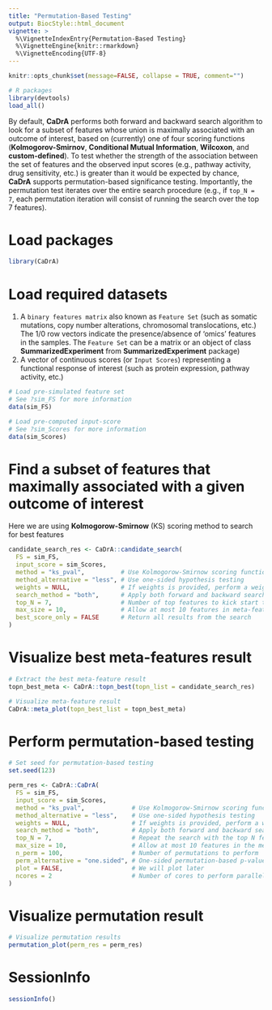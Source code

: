 ```yaml
---
title: "Permutation-Based Testing"
output: BiocStyle::html_document
vignette: >
  %\VignetteIndexEntry{Permutation-Based Testing}
  %\VignetteEngine{knitr::rmarkdown}
  %\VignetteEncoding{UTF-8}
---
```


```r
knitr::opts_chunk$set(message=FALSE, collapse = TRUE, comment="")

# R packages
library(devtools)
load_all()
```

By default, **CaDrA** performs both forward and backward search algorithm to look for a subset of features whose union is maximally associated with an outcome of interest, based on (currently) one of four scoring functions (**Kolmogorov-Smirnov**, **Conditional Mutual Information**, **Wilcoxon**, and **custom-defined**). To test whether the strength of the association between the set of features and the observed input scores (e.g., pathway activity, drug sensitivity, etc.) is greater than it would be expected by chance, **CaDrA** supports permutation-based significance testing. Importantly, the permutation test iterates over the entire search procedure (e.g., if `top_N = 7`, each permutation iteration will consist of running the search over the top 7 features).

# Load packages

```r
library(CaDrA)
```

# Load required datasets

1. A `binary features matrix` also known as `Feature Set` (such as somatic mutations, copy number alterations, chromosomal translocations, etc.) The 1/0 row vectors indicate the presence/absence of ‘omics’ features in the samples. The `Feature Set` can be a matrix or an object of class **SummarizedExperiment** from **SummarizedExperiment** package) 
2. A vector of continuous scores (or `Input Scores`) representing a functional response of interest (such as protein expression, pathway activity, etc.)

```r

# Load pre-simulated feature set 
# See ?sim_FS for more information
data(sim_FS)

# Load pre-computed input-score
# See ?sim_Scores for more information
data(sim_Scores)

```

# Find a subset of features that maximally associated with a given outcome of interest

Here we are using **Kolmogorow-Smirnow** (KS) scoring method to search for best features

```r

candidate_search_res <- CaDrA::candidate_search(
  FS = sim_FS,
  input_score = sim_Scores,
  method = "ks_pval",          # Use Kolmogorow-Smirnow scoring function 
  method_alternative = "less", # Use one-sided hypothesis testing
  weights = NULL,              # If weights is provided, perform a weighted-KS test
  search_method = "both",      # Apply both forward and backward search
  top_N = 7,                   # Number of top features to kick start the search
  max_size = 10,               # Allow at most 10 features in meta-feature matrix
  best_score_only = FALSE      # Return all results from the search
)

```

# Visualize best meta-features result

```r

# Extract the best meta-feature result
topn_best_meta <- CaDrA::topn_best(topn_list = candidate_search_res)

# Visualize meta-feature result
CaDrA::meta_plot(topn_best_list = topn_best_meta)

```

# Perform permutation-based testing

```r
# Set seed for permutation-based testing
set.seed(123)

perm_res <- CaDrA::CaDrA(
  FS = sim_FS, 
  input_score = sim_Scores, 
  method = "ks_pval",             # Use Kolmogorow-Smirnow scoring function 
  method_alternative = "less",    # Use one-sided hypothesis testing
  weights = NULL,                 # If weights is provided, perform a weighted-KS test
  search_method = "both",         # Apply both forward and backward search
  top_N = 7,                      # Repeat the search with the top N features
  max_size = 10,                  # Allow at most 10 features in the meta-feature matrix
  n_perm = 100,                   # Number of permutations to perform
  perm_alternative = "one.sided", # One-sided permutation-based p-value alternative type
  plot = FALSE,                   # We will plot later
  ncores = 2                      # Number of cores to perform parallelization
)
```

# Visualize permutation result

```r

# Visualize permutation results
permutation_plot(perm_res = perm_res)

```

# SessionInfo

```r
sessionInfo()
```

